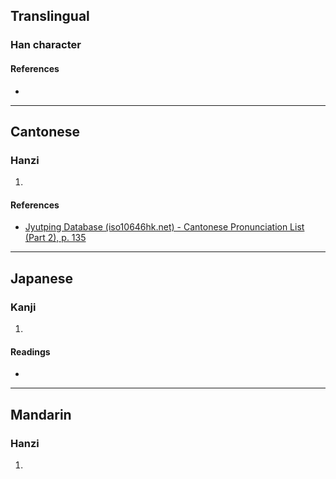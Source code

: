 {{character info}}
==Translingual==

===Han character===
{{Han char|rn=78|rad=歹|as=05|sn=9|four=|canj=MNHQM|ids=⿰歹生}}

====References====
* {{Han ref|kx=0579.540|dkj=16420|dj=0972.090|hdz=21383.190|uh=6B85|ud=27525}}

----

==Cantonese==

===Hanzi===
{{yue-hanzi|jyut=[[sang1]]|y=sang1}}

# {{rfdef|yue|sort=歹05}}

====References====
* [http://www.iso10646hk.net/jp/document/download.jsp Jyutping Database (iso10646hk.net) - Cantonese Pronunciation List (Part 2), p. 135]

----

==Japanese==

===Kanji===
{{ja-kanji|grade=|rs=歹05}}

# {{rfdef|ja|sort=歹05}}

====Readings====
* {{ja-readings|on=[[そう]] (sō), [[しょう]] (shō)|kun=[[よみがえる]] (yomigaeru)}}

----

==Mandarin==

===Hanzi===
{{cmn-hanzi|pin=[[shēng]] ([[sheng1]])|wg=sheng<sup>1</sup>}}

# {{rfdef|cmn|sort=歹05}}